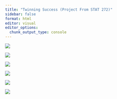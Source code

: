 ```yaml
---
title: "Twinning Success (Project From STAT 272)"
sidebar: false
format: html
editor: visual
editor_options: 
  chunk_output_type: console
---
```


![](272_Final_Project_Walter_Keegan-1.png)

![](272_Final_Project_Walter_Keegan-2.png)

![](272_Final_Project_Walter_Keegan-3.png)

![](272_Final_Project_Walter_Keegan-4.png)

![](272_Final_Project_Walter_Keegan-5.png)

![](272_Final_Project_Walter_Keegan-6.png)
